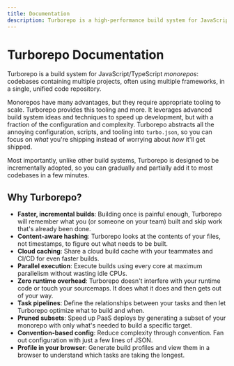 ```yaml
---
title: Documentation
description: Turborepo is a high-performance build system for JavaScript and TypeScript codebases.
---
```



# Turborepo Documentation

<Features page="docs" detailed={false} />

Turborepo is a build system for JavaScript/TypeScript _monorepos_: codebases containing multiple
projects, often using multiple frameworks, in a single, unified
code repository.

Monorepos have many advantages, but they require appropriate tooling to scale. Turborepo provides this tooling and more. It leverages advanced build system ideas and techniques to speed up development, but with a fraction of the configuration and complexity. Turborepo abstracts all the annoying configuration, scripts, and tooling into `turbo.json`, so you can focus on _what_ you're shipping instead of worrying about _how_ it'll get shipped.

Most importantly, unlike other build systems, Turborepo is designed to be incrementally adopted, so you can gradually and partially add it to most codebases in a few minutes.

## Why Turborepo?

- **Faster, incremental builds**: Building once is painful enough, Turborepo will remember what you (or someone on your team) built and skip work that's already been done.
- **Content-aware hashing**: Turborepo looks at the contents of your files, not timestamps, to figure out what needs to be built.
- **Cloud caching**: Share a cloud build cache with your teammates and CI/CD for even faster builds.
- **Parallel execution**: Execute builds using every core at maximum parallelism without wasting idle CPUs.
- **Zero runtime overhead**: Turborepo doesn't interfere with your runtime code or touch your sourcemaps. It does what it does and then gets out of your way.
- **Task pipelines**: Define the relationships between your tasks and then let Turborepo optimize what to build and when.
- **Pruned subsets**: Speed up PaaS deploys by generating a subset of your monorepo with only what's needed to build a specific target.
- **Convention-based config**: Reduce complexity through convention. Fan out configuration with just a few lines of JSON.
- **Profile in your browser**: Generate build profiles and view them in a browser to understand which tasks are taking the longest.

